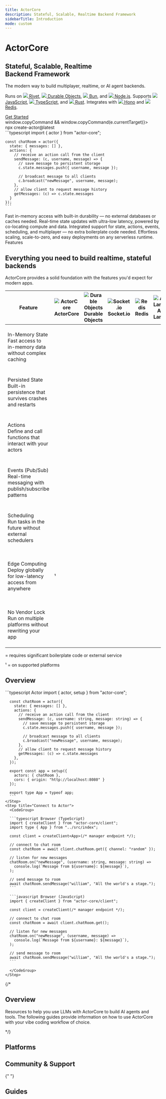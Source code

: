 ```yaml
---
title: ActorCore
description: Stateful, Scalable, Realtime Backend Framework
sidebarTitle: Introduction
mode: custom
---
```



<div className="landing-root">

<CardGroup cols={2}>
  <div>
    <h1 style={{ fontSize: "2.25rem", fontWeight: "bold", marginBottom: "0.5rem", color: "#ff4f00" }}>ActorCore</h1>
    <h2 style={{ fontSize: "2.25rem", marginBottom: "1rem", color: "white" }}>Stateful, Scalable, Realtime<br/>Backend Framework</h2>
    <p style={{ fontSize: "1.125rem", marginBottom: "1rem" }}>The modern way to build multiplayer, realtime, or AI agent backends.</p>
    <p style={{ fontSize: "1.125rem" }}>
      Runs on 
      <a class="platform-link no-break" href="/platforms/rivet"><img class="inline-icon" src="/images/platforms/rivet-white.svg" /> Rivet</a>, 
      <a class="platform-link no-break" href="/platforms/cloudflare-workers"><img class="inline-icon" src="/images/platforms/cloudflare-workers.svg" /> Durable Objects</a>, 
      <a class="platform-link no-break" href="/platforms/bun"><img class="inline-icon" src="/images/platforms/bun.svg" /> Bun</a>, and 
      <a class="platform-link no-break" href="/platforms/nodejs"><img class="inline-icon" src="/images/platforms/nodejs.svg" /> Node.js</a>.
	  Supports
      <a class="platform-link no-break" href="/clients/javascript"><img class="inline-icon" src="/images/clients/javascript.svg" /> JavaScript</a>, 
      <a class="platform-link no-break" href="/clients/javascript"><img class="inline-icon" src="/images/clients/typescript.svg" /> TypeScript</a>, and 
      <a class="platform-link no-break" href="/clients/rust"><img class="inline-icon" src="/images/clients/rust.svg" /> Rust</a>.
	  Integrates with 
      <a class="platform-link no-break" href="/integrations/hono"><img class="inline-icon" src="/images/platforms/hono.svg" /> Hono</a> and 
      <a class="platform-link no-break" href="/drivers/redis"><img class="inline-icon" src="/images/platforms/redis.svg" /> Redis</a>.
    </p> 
    <div className="buttons-container">
      <a href="/overview" className="button button-orange">Get Started</a>
      <div className="copy-command-container copy-command-button" 
        onClick={(e) => window.copyCommand && window.copyCommand(e.currentTarget)}>
        <div className="copy-command-text">
          npx create-actor@latest
        </div>
        <div className="icon-container">
          <div className="copy-icon"><Icon icon="copy" /></div>
          <div className="check-icon"><Icon icon="check" /></div>
        </div>
      </div>
    </div>
  </div>
  <div className="hero-code-block" style={{ marginTop: "-1.25rem", overflow: "hidden" }}>
    ```typescript
    import { actor } from "actor-core";

    const chatRoom = actor({
	  state: { messages: [] },
      actions: {
        // receive an action call from the client
        sendMessage: (c, username, message) => {
          // save message to persistent storage
          c.state.messages.push({ username, message });

          // broadcast message to all clients
          c.broadcast("newMessage", username, message);
        },
		// allow client to request message history
		getMessages: (c) => c.state.messages
      }
    });
    ```
  </div>
</CardGroup>

<div style={{ height: "16px" }} />

<CardGroup cols={2}>
  <Card title="Persistent, In-Memory State" icon="floppy-disk">
    Fast in-memory access with built-in durability — no external databases or
    caches needed.
  </Card>
  <Card title="Ultra-Fast State Updates" icon="bolt">
    Real-time state updates with ultra-low latency, powered by co-locating
    compute and data.
  </Card>
  <Card title="Batteries Included" icon="hammer-brush">
    Integrated support for state, actions, events, scheduling, and multiplayer — no
    extra boilerplate code needed.
  </Card>
  <Card title="Serverless & Scalable" icon="microchip">
    Effortless scaling, scale-to-zero, and easy deployments on any serverless
    runtime.
  </Card>
</CardGroup>

<div style={{ height: "16px" }} />

<div class="text-left text-white text-xl font-semibold not-prose mt-8 mb-4">
  Features
</div>

<CardGroup cols={2}>
  <Card
    title="State"
    href="/concepts/state"
    icon="floppy-disk"
    horizontal={true}
  />
  <Card title="Actions" href="/concepts/actions" icon="bolt" horizontal={true} />
  <Card
    title="Events"
    href="/concepts/events"
    icon="tower-cell"
    horizontal={true}
  />
  <Card
    title="Scheduling"
    href="/concepts/schedule"
    icon="clock"
    horizontal={true}
  />
  <Card
    title="Connections & Multiplayer"
    href="/concepts/connections"
    icon="network-wired"
    horizontal={true}
  />
  <Card
    title="Metadata"
    href="/concepts/metadata"
    icon="tag"
    horizontal={true}
  />
</CardGroup>

<div style={{ height: "128px" }} />

<div class="text-center">
	<h2>Everything you need to build realtime, stateful backends</h2>
	<p>ActorCore provides a solid foundation with the features you'd expect for modern apps.</p>

  <div style={{ marginTop: "36px", marginBottom: "36px" }}>
    <table className="comparison-table">
      <thead>
        <tr>
          <th>Feature</th>
          <th>
            <img src="/images/platforms/actor-core.svg" alt="ActorCore" className="platform-logo" />
            ActorCore
          </th>
          <th>
            <img src="/images/platforms/cloudflare-workers.svg" alt="Durable Objects" className="platform-logo" />
            Durable Objects
          </th>
          <th>
            <img src="/images/platforms/socketio.svg" alt="Socket.io" className="platform-logo" />
            Socket.io
          </th>
          <th>
            <img src="/images/platforms/redis.svg" alt="Redis" className="platform-logo" />
            Redis
          </th>
          <th>
            <img src="/images/platforms/aws-lambda.svg" alt="AWS Lambda" className="platform-logo" />
            AWS Lambda
          </th>
        </tr>
      </thead>
      <tbody>
        <tr>
          <td>
            <div className="feature-wrapper">
              <div className="feature-header">
                <div className="feature-title">
                  <Icon icon="database" iconType="solid" style={{ color: "#ff4f00" }} />
                  In-Memory State
                </div>
              </div>
              <div className="feature-description">Fast access to in-memory data without complex caching</div>
            </div>
          </td>
          <td><div className="icon-container check"><Icon icon="check" iconType="solid" className="feature-icon" /></div></td>
          <td><div className="icon-container check"><Icon icon="check" iconType="solid" className="feature-icon" /></div></td>
          <td><div className="icon-container check"><Icon icon="check" iconType="solid" className="feature-icon" /></div></td>
          <td><div className="icon-container check"><Icon icon="check" iconType="solid" className="feature-icon" /></div></td>
          <td><div className="icon-container none"></div></td>
          <td className="mobile-only">
            <div className="mobile-platforms">
              <div className="platform-card">
                <div className="icon-container check"><Icon icon="check" iconType="solid" className="feature-icon" /></div>
                <span className="platform-name">ActorCore</span>
              </div>
              <div className="platform-card">
                <div className="icon-container check"><Icon icon="check" iconType="solid" className="feature-icon" /></div>
                <span className="platform-name">Durable Objects</span>
              </div>
              <div className="platform-card">
                <div className="icon-container check"><Icon icon="check" iconType="solid" className="feature-icon" /></div>
                <span className="platform-name">Socket.io</span>
              </div>
              <div className="platform-card">
                <div className="icon-container check"><Icon icon="check" iconType="solid" className="feature-icon" /></div>
                <span className="platform-name">Redis</span>
              </div>
              <div className="platform-card">
                <div className="icon-container none"></div>
                <span className="platform-name">AWS Lambda</span>
              </div>
            </div>
          </td>
        </tr>
        <tr>
          <td>
            <div className="feature-wrapper">
              <div className="feature-header">
                <div className="feature-title">
                  <Icon icon="hard-drive" iconType="solid" style={{ color: "#ff4f00" }} />
                  Persisted State
                </div>
              </div>
              <div className="feature-description">Built-in persistence that survives crashes and restarts</div>
            </div>
          </td>
          <td><div className="icon-container check"><Icon icon="check" iconType="solid" className="feature-icon" /></div></td>
          <td><div className="icon-container check"><Icon icon="check" iconType="solid" className="feature-icon" /></div></td>
          <td><div className="icon-container none"></div></td>
          <td><div className="icon-container none"></div></td>
          <td><div className="icon-container none"></div></td>
          <td className="mobile-only">
            <div className="mobile-platforms">
              <div className="platform-card">
                <div className="icon-container check"><Icon icon="check" iconType="solid" className="feature-icon" /></div>
                <span className="platform-name">ActorCore</span>
              </div>
              <div className="platform-card">
                <div className="icon-container check"><Icon icon="check" iconType="solid" className="feature-icon" /></div>
                <span className="platform-name">Durable Objects</span>
              </div>
              <div className="platform-card">
                <div className="icon-container none"></div>
                <span className="platform-name">Socket.io</span>
              </div>
              <div className="platform-card">
                <div className="icon-container none"></div>
                <span className="platform-name">Redis</span>
              </div>
              <div className="platform-card">
                <div className="icon-container none"></div>
                <span className="platform-name">AWS Lambda</span>
              </div>
            </div>
          </td>
        </tr>
        <tr>
          <td>
            <div className="feature-wrapper">
              <div className="feature-header">
                <div className="feature-title">
                  <Icon icon="bolt" iconType="solid" style={{ color: "#ff4f00" }} />
                  Actions
                </div>
              </div>
              <div className="feature-description">Define and call functions that interact with your actors</div>
            </div>
          </td>
          <td><div className="icon-container check"><Icon icon="check" iconType="solid" className="feature-icon" /></div></td>
          <td><div className="icon-container check"><Icon icon="check" iconType="solid" className="feature-icon" /></div></td>
          <td><div className="icon-container check"><Icon icon="check" iconType="solid" className="feature-icon" /></div></td>
          <td><div className="icon-container none"></div></td>
          <td><div className="icon-container check"><Icon icon="check" iconType="solid" className="feature-icon" /></div></td>
          <td className="mobile-only">
            <div className="mobile-platforms">
              <div className="platform-card">
                <div className="icon-container check"><Icon icon="check" iconType="solid" className="feature-icon" /></div>
                <span className="platform-name">ActorCore</span>
              </div>
              <div className="platform-card">
                <div className="icon-container check"><Icon icon="check" iconType="solid" className="feature-icon" /></div>
                <span className="platform-name">Durable Objects</span>
              </div>
              <div className="platform-card">
                <div className="icon-container check"><Icon icon="check" iconType="solid" className="feature-icon" /></div>
                <span className="platform-name">Socket.io</span>
              </div>
              <div className="platform-card">
                <div className="icon-container none"></div>
                <span className="platform-name">Redis</span>
              </div>
              <div className="platform-card">
                <div className="icon-container check"><Icon icon="check" iconType="solid" className="feature-icon" /></div>
                <span className="platform-name">AWS Lambda</span>
              </div>
            </div>
          </td>
        </tr>
        <tr>
          <td>
            <div className="feature-wrapper">
              <div className="feature-header">
                <div className="feature-title">
                  <Icon icon="tower-cell" iconType="solid" style={{ color: "#ff4f00" }} />
                  Events (Pub/Sub)
                </div>
              </div>
              <div className="feature-description">Real-time messaging with publish/subscribe patterns</div>
            </div>
          </td>
          <td><div className="icon-container check"><Icon icon="check" iconType="solid" className="feature-icon" /></div></td>
          <td><div className="icon-container partial"><Icon icon="minus" iconType="solid" className="feature-icon" /></div></td>
          <td><div className="icon-container check"><Icon icon="check" iconType="solid" className="feature-icon" /></div></td>
          <td><div className="icon-container check"><Icon icon="check" iconType="solid" className="feature-icon" /></div></td>
          <td><div className="icon-container none"></div></td>
          <td className="mobile-only">
            <div className="mobile-platforms">
              <div className="platform-card">
                <div className="icon-container check"><Icon icon="check" iconType="solid" className="feature-icon" /></div>
                <span className="platform-name">ActorCore</span>
              </div>
              <div className="platform-card">
                <div className="icon-container partial"><Icon icon="minus" iconType="solid" className="feature-icon" /></div>
                <span className="platform-name">Durable Objects</span>
              </div>
              <div className="platform-card">
                <div className="icon-container check"><Icon icon="check" iconType="solid" className="feature-icon" /></div>
                <span className="platform-name">Socket.io</span>
              </div>
              <div className="platform-card">
                <div className="icon-container check"><Icon icon="check" iconType="solid" className="feature-icon" /></div>
                <span className="platform-name">Redis</span>
              </div>
              <div className="platform-card">
                <div className="icon-container none"></div>
                <span className="platform-name">AWS Lambda</span>
              </div>
            </div>
          </td>
        </tr>
        <tr>
          <td>
            <div className="feature-wrapper">
              <div className="feature-header">
                <div className="feature-title">
                  <Icon icon="clock" iconType="solid" style={{ color: "#ff4f00" }} />
                  Scheduling
                </div>
              </div>
              <div className="feature-description">Run tasks in the future without external schedulers</div>
            </div>
          </td>
          <td><div className="icon-container check"><Icon icon="check" iconType="solid" className="feature-icon" /></div></td>
          <td><div className="icon-container partial"><Icon icon="minus" iconType="solid" className="feature-icon" /></div></td>
          <td><div className="icon-container none"></div></td>
          <td><div className="icon-container none"></div></td>
          <td><div className="icon-container partial"><Icon icon="minus" iconType="solid" className="feature-icon" /></div></td>
          <td className="mobile-only">
            <div className="mobile-platforms">
              <div className="platform-card">
                <div className="icon-container check"><Icon icon="check" iconType="solid" className="feature-icon" /></div>
                <span className="platform-name">ActorCore</span>
              </div>
              <div className="platform-card">
                <div className="icon-container partial"><Icon icon="minus" iconType="solid" className="feature-icon" /></div>
                <span className="platform-name">Durable Objects</span>
              </div>
              <div className="platform-card">
                <div className="icon-container none"></div>
                <span className="platform-name">Socket.io</span>
              </div>
              <div className="platform-card">
                <div className="icon-container none"></div>
                <span className="platform-name">Redis</span>
              </div>
              <div className="platform-card">
                <div className="icon-container partial"><Icon icon="minus" iconType="solid" className="feature-icon" /></div>
                <span className="platform-name">AWS Lambda</span>
              </div>
            </div>
          </td>
        </tr>
        <tr>
          <td>
            <div className="feature-wrapper">
              <div className="feature-header">
                <div className="feature-title">
                  <Icon icon="globe" iconType="solid" style={{ color: "#ff4f00" }} />
                  Edge Computing
                </div>
              </div>
              <div className="feature-description">Deploy globally for low-latency access from anywhere</div>
            </div>
          </td>
          <td><div className="icon-container check"><Icon icon="check" iconType="solid" className="feature-icon" /></div>¹</td>
          <td><div className="icon-container check"><Icon icon="check" iconType="solid" className="feature-icon" /></div></td>
          <td><div className="icon-container none"></div></td>
          <td><div className="icon-container none"></div></td>
          <td><div className="icon-container check"><Icon icon="check" iconType="solid" className="feature-icon" /></div></td>
          <td className="mobile-only">
            <div className="mobile-platforms">
              <div className="platform-card">
                <div className="icon-container check"><Icon icon="check" iconType="solid" className="feature-icon" /></div>
                <span className="platform-name">ActorCore ¹</span>
              </div>
              <div className="platform-card">
                <div className="icon-container check"><Icon icon="check" iconType="solid" className="feature-icon" /></div>
                <span className="platform-name">Durable Objects</span>
              </div>
              <div className="platform-card">
                <div className="icon-container none"></div>
                <span className="platform-name">Socket.io</span>
              </div>
              <div className="platform-card">
                <div className="icon-container none"></div>
                <span className="platform-name">Redis</span>
              </div>
              <div className="platform-card">
                <div className="icon-container check"><Icon icon="check" iconType="solid" className="feature-icon" /></div>
                <span className="platform-name">AWS Lambda</span>
              </div>
            </div>
          </td>
        </tr>
        <tr>
          <td>
            <div className="feature-wrapper">
              <div className="feature-header">
                <div className="feature-title">
                  <Icon icon="unlock" iconType="solid" style={{ color: "#ff4f00" }} />
                  No Vendor Lock
                </div>
              </div>
              <div className="feature-description">Run on multiple platforms without rewriting your app</div>
            </div>
          </td>
          <td><div className="icon-container check"><Icon icon="check" iconType="solid" className="feature-icon" /></div></td>
          <td><div className="icon-container none"></div></td>
          <td><div className="icon-container check"><Icon icon="check" iconType="solid" className="feature-icon" /></div></td>
          <td><div className="icon-container check"><Icon icon="check" iconType="solid" className="feature-icon" /></div></td>
          <td><div className="icon-container none"></div></td>
          <td className="mobile-only">
            <div className="mobile-platforms">
              <div className="platform-card">
                <div className="icon-container check"><Icon icon="check" iconType="solid" className="feature-icon" /></div>
                <span className="platform-name">ActorCore</span>
              </div>
              <div className="platform-card">
                <div className="icon-container none"></div>
                <span className="platform-name">Durable Objects</span>
              </div>
              <div className="platform-card">
                <div className="icon-container check"><Icon icon="check" iconType="solid" className="feature-icon" /></div>
                <span className="platform-name">Socket.io</span>
              </div>
              <div className="platform-card">
                <div className="icon-container check"><Icon icon="check" iconType="solid" className="feature-icon" /></div>
                <span className="platform-name">Redis</span>
              </div>
              <div className="platform-card">
                <div className="icon-container none"></div>
                <span className="platform-name">AWS Lambda</span>
              </div>
            </div>
          </td>
        </tr>
      </tbody>
    </table>
  </div>

  <p><Icon icon="minus" iconType="solid" color="#FF4F00" /> = requires significant boilerplate code or external service</p>
  <p>¹ = on supported platforms</p>
</div>

<div style={{ height: "96px" }} />

<h2 class="text-white text-2xl font-semibold not-prose mt-8 mb-4">
  Overview
</h2>

<Steps>
    <Step title="Create Actor">
      ```typescript Actor
      import { actor, setup } from "actor-core";

      const chatRoom = actor({
		state: { messages: [] },
        actions: {
          // receive an action call from the client
          sendMessage: (c, username: string, message: string) => {
            // save message to persistent storage
            c.state.messages.push({ username, message });

            // broadcast message to all clients
            c.broadcast("newMessage", username, message);
          },
          // allow client to request message history
          getMessages: (c) => c.state.messages
        },
      });

	  export const app = setup({
        actors: { chatRoom },
        cors: { origin: "http://localhost:8080" }
      });

      export type App = typeof app;
      ```
    </Step>
    <Step title="Connect to Actor">
      <CodeGroup>

      ```typescript Browser (TypeScript)
      import { createClient } from "actor-core/client";
      import type { App } from "../src/index";

      const client = createClient<App>(/* manager endpoint */);

      // connect to chat room
      const chatRoom = await client.chatRoom.get({ channel: "random" });

      // listen for new messages
      chatRoom.on("newMessage", (username: string, message: string) =>
        console.log(`Message from ${username}: ${message}`),
      );

      // send message to room
      await chatRoom.sendMessage("william", "All the world's a stage.");
      ```

      ```javascript Browser (JavaScript)
      import { createClient } from "actor-core/client";

      const client = createClient(/* manager endpoint */);

      // connect to chat room
      const chatRoom = await client.chatRoom.get();

      // listen for new messages
      chatRoom.on("newMessage", (username, message) =>
        console.log(`Message from ${username}: ${message}`),
      );

      // send message to room
      await chatRoom.sendMessage("william", "All the world's a stage.");
      ```

      </CodeGroup>
    </Step>

</Steps>

{/*

<h2 class="text-white text-2xl font-semibold not-prose mt-8 mb-4">
  Overview
</h2>

Resources to help you use LLMs with ActorCore to build AI agents and tools. The following guides provide information on how to use ActorCore with your vibe coding workflow of choice.

<CardGroup cols={3}>
  <Card title="Cursor" href="/llm/cursor" horizontal={true} />
  <Card title="Windsurf" href="/llm/windsurf" horizontal={true} />
  <Card title="Claude Code" href="/llm/claude" horizontal={true} />
  <Card title="llms.txt" href="/llm/llms" horizontal={true} />
  <Card title="llms-full.txt" href="/llm/llms-full" horizontal={true} />
  <Card title="prompt.txt" href="/llm/prompt" horizontal={true} />
</CardGroup>

*/}

<h2 class="text-white text-2xl font-semibold not-prose mt-8 mb-4">
  Platforms
</h2>

<CardGroup cols={4}>
	<Card title="Rivet" href="/platforms/rivet" horizontal={true} />
	<Card title="Durable Objects" href="/platforms/cloudflare-workers" horizontal={true} />
	<Card title="Bun" href="/platforms/bun" horizontal={true} />
	<Card title="Node.js" href="/platforms/nodejs" horizontal={true} />
</CardGroup>

<h2 class="text-white text-2xl font-semibold not-prose mt-8 mb-4">
  Community & Support
</h2>

{" "}

<CardGroup cols={3}>
  <Card
    title="GitHub Discussions"
    icon="github"
    horizontal={true}
    href="https://github.com/rivet-gg/actor-core/discussions"
  />
  <Card
    title="GitHub Issues"
    icon="github"
    horizontal={true}
    href="https://github.com/rivet-gg/actor-core/issues"
  />
  <Card
    title="X"
    icon="x-twitter"
    horizontal={true}
    href="https://x.com/rivet_gg"
  />
  <Card
    title="Bluesky"
    icon="bluesky"
    horizontal={true}
    href="https://bsky.app/profile/rivet.gg"
  />
  <Card
    title="Discord"
    icon="discord"
    horizontal={true}
    href="https://rivet.gg/discord"
  />
</CardGroup>

<h2 class="text-white text-2xl font-semibold not-prose mt-8 mb-4">
  Guides
</h2>

<GuidesIndex />

</div>
